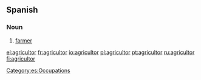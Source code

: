 ==Spanish==

===Noun===
{{es-noun-mf|f=agricultora|mpl=agricultores}}

# [[farmer]]

[[Category:es:Occupations]]

[[el:agricultor]]
[[fr:agricultor]]
[[io:agricultor]]
[[pl:agricultor]]
[[pt:agricultor]]
[[ru:agricultor]]
[[fi:agricultor]]